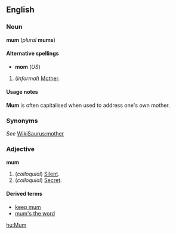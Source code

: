 ==English==
===Noun===
'''mum''' (''plural'' '''mums''')

====Alternative spellings====
*'''mom''' (''US'')

#(''informal'') [[Mother]].

====Usage notes====
'''Mum''' is often capitalised when used to address one's own mother.

===Synonyms===
''See'' [[WikiSaurus:mother]]

===Adjective===
'''mum'''

#(''colloquial'') [[Silent]].
#(''colloquial'') [[Secret]].

====Derived terms====
*[[keep mum]]
*[[mum's the word]]

[[hu:Mum]]
